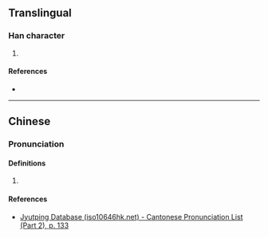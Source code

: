 {{character info/new}}
==Translingual==

===Han character===
{{Han char|rn=75|rad=木|as=14|sn=18|four=|canj=DTBF|ids=⿰木蔡}}

# {{defn|Han|sort=木14}}

====References====
* {{Han ref|kx=0560.040|dkj=15797|hdz=21312.060|uh=6AD2|ud=27346}}

----

==Chinese==
{{zh-forms}}

===Pronunciation===
{{zh-pron
|m=sà
|c=saat3
|mc=y
|oc=y
}}

====Definitions====
# {{defn|lang=yue|sort=木15}}

====References====
* [http://www.iso10646hk.net/jp/document/download.jsp Jyutping Database (iso10646hk.net) - Cantonese Pronunciation List (Part 2), p. 133]
